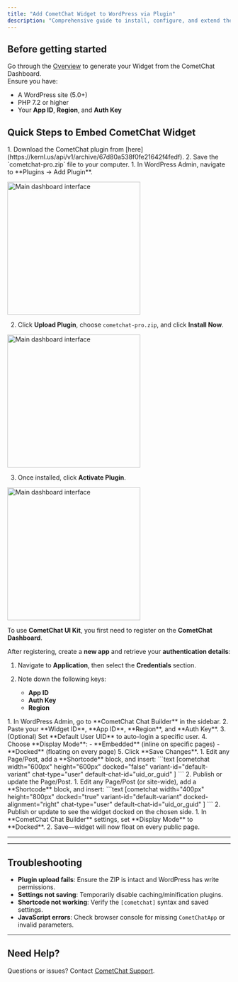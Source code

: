 ```yaml
---
title: "Add CometChat Widget to WordPress via Plugin"
description: "Comprehensive guide to install, configure, and extend the new CometChat WordPress plugin."
---
```



## Before getting started

Go through the [Overview](https://app.cometchat.com/) to generate your Widget from the CometChat Dashboard.  
Ensure you have:
- A WordPress site (5.0+)
- PHP 7.2 or higher
- Your **App ID**, **Region**, and **Auth Key**

## Quick Steps to Embed CometChat Widget

<Steps>

  <Step title="Download the Plugin ZIP">
1. Download the CometChat plugin from [here](https://kernl.us/api/v1/archive/67d80a538f0fe21642f4fedf).  
2. Save the `cometchat-pro.zip` file to your computer.
  </Step>

  <Step title="Install & Activate the Plugin">
1. In WordPress Admin, navigate to **Plugins → Add Plugin**.  

<img 
  src="/images/chat-widget-wordpress-1.png" 
  alt="Main dashboard interface"
  height="300"
  className="rounded-lg"
/>

2. Click **Upload Plugin**, choose `cometchat-pro.zip`, and click **Install Now**.  

<img 
  src="/images/chat-widget-wordpress-2.png" 
  alt="Main dashboard interface"
  height="300"
  className="rounded-lg"
/>

3. Once installed, click **Activate Plugin**.

<img 
  src="/images/chat-widget-wordpress-3.png" 
  alt="Main dashboard interface"
  height="300"
  className="rounded-lg"
/>

</Step>

<Step title="CometChat Credentials">

To use **CometChat UI Kit**, you first need to register on the **CometChat Dashboard**.

After registering, create a **new app** and retrieve your **authentication details**:

1. Navigate to **Application**, then select the **Credentials** section.

2. Note down the following keys:

   * **App ID**
   * **Auth Key**
   * **Region**

</Step>

  <Step title="Configure Plugin Settings">
1. In WordPress Admin, go to **CometChat Chat Builder** in the sidebar.  
2. Paste your **Widget ID**, **App ID**, **Region**, and **Auth Key**.  
3. (Optional) Set **Default User UID** to auto-login a specific user.  
4. Choose **Display Mode**:  
   - **Embedded** (inline on specific pages)  
   - **Docked** (floating on every page)  
5. Click **Save Changes**.
  </Step>

  <Step title="Embed Widget Inline (Embedded Mode)">
1. Edit any Page/Post, add a **Shortcode** block, and insert:
   ```text
   [cometchat 
     width="600px"                      <!-- Widget width (Required) -->
     height="600px"                     <!-- Widget height (Required) -->
     docked="false"                     <!-- true = floating bubble, false = embedded (Required) -->
     variant-id="default-variant"       <!-- Optional | Variant ID -->
     chat-type="user"                   <!-- Optional | user / group -->
     default-chat-id="uid_or_guid"      <!-- Optional | UID or GUID to open by default -->
   ]
   ```
2. Publish or update the Page/Post.
  </Step>

  <Step title="Docked Widget (Floating Mode)">
1. Edit any Page/Post (or site-wide), add a **Shortcode** block, and insert:
   ```text
   [cometchat 
     width="400px"                      
     height="800px"                     
     docked="true"                      <!-- true = floating bubble, false = embedded (Required) -->
     variant-id="default-variant"       <!-- Optional | Variant ID -->
     docked-alignment="right"           <!-- Optional | left / right (only applies if docked=true) -->
     chat-type="user"                   <!-- Optional | user / group -->
     default-chat-id="uid_or_guid"      <!-- Optional | UID or GUID to open by default -->
   ]
   ```
2. Publish or update to see the widget docked on the chosen side.
  </Step>

  <Step title="Enable Docked on All Pages">
1. In **CometChat Chat Builder** settings, set **Display Mode** to **Docked**.  
2. Save—widget will now float on every public page.
  </Step>

</Steps>

---

<AdvancedJSAPIs />

---

## Troubleshooting

- **Plugin upload fails**: Ensure the ZIP is intact and WordPress has write permissions.  
- **Settings not saving**: Temporarily disable caching/minification plugins.  
- **Shortcode not working**: Verify the `[cometchat]` syntax and saved settings.  
- **JavaScript errors**: Check browser console for missing `CometChatApp` or invalid parameters.

---

## Need Help?

Questions or issues? Contact [CometChat Support](https://www.cometchat.com/contact).
